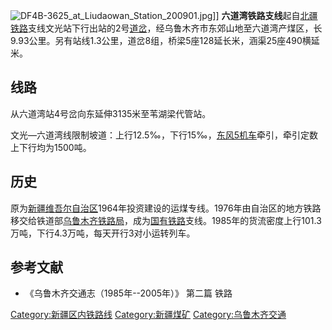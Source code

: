 [[File:DF4B-3625_at_Liudaowan_Station_200901.jpg|thumb]]]]
'''六道湾铁路支线'''起自[[北疆铁路|北疆铁路]]支线文光站下行出站的2号[[道岔|道岔]]，经乌鲁木齐市东郊山地至六道湾产煤区，长9.93公里。另有站线1.3公里，道岔8组，桥梁5座128延长米，涵渠25座490横延米。

==线路==
从六道湾站4号岔向东延伸3135米至苇湖梁代管站。  

文光—六道湾线限制坡道：上行12.5‰，下行15‰，[[东风5型柴油机车|东风5机车]]牵引，牵引定数上下行均为1500吨。
==历史==
原为[[新疆维吾尔自治区|新疆维吾尔自治区]]1964年投资建设的运煤专线。1976年由自治区的地方铁路移交给铁道部[[乌鲁木齐铁路局|乌鲁木齐铁路局]]，成为[[国有铁路|国有铁路]]支线。1985年的货流密度上行101.3万吨，下行4.3万吨，每天开行3对小运转列车。

==参考文献==
* 《乌鲁木齐交通志（1985年--2005年）》 第二篇 铁路

{{中国铁路|nocat}}
[[Category:新疆区内铁路线|Category:新疆区内铁路线]]
[[Category:新疆煤矿|Category:新疆煤矿]]
[[Category:乌鲁木齐交通|Category:乌鲁木齐交通]]
